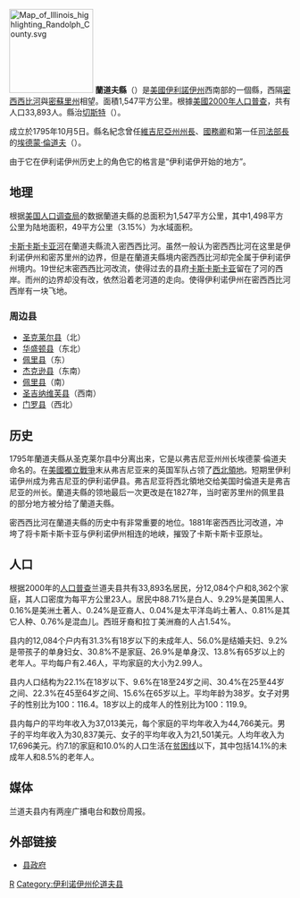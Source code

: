 {{noteTA
|T=zh-hans:兰道夫县 (伊利诺伊州);zh-hk:蘭道夫縣 (伊利諾伊州);zh-tw:蘭道夫郡 (伊利諾州);
}}

{{Otheruses|蘭道夫縣|subject=美國伊利诺伊州的一個縣|other=同名的縣}}
[[File:Map_of_Illinois_highlighting_Randolph_County.svg|150px]]
'''蘭道夫縣'''（{{lang-en|Randolph County}}）是[[美國|美國]][[伊利諾伊州|伊利諾伊州]]西南部的一個縣，西隔[[密西西比河|密西西比河]]與[[密蘇里州|密蘇里州]]相望。面積1,547平方公里。根據[[美國2000年人口普查|美國2000年人口普查]]，共有人口33,893人。縣治[[切斯特_(伊利諾伊州)|切斯特]]（{{lang|en|Chester}}）。

成立於1795年10月5日。縣名紀念曾任[[維吉尼亞州|維吉尼亞州]][[維吉尼亞州州長|州長]]、[[美國國務卿|國務卿]]和第一任[[美國司法部長|司法部長]]的[[埃德蒙·倫道夫|埃德蒙·倫道夫]]（{{lang|en|
Edmund Jennings Randolph}}）。

由于它在伊利诺伊州历史上的角色它的格言是“伊利诺伊开始的地方”。

== 地理 ==
根据[[美国人口调查局|美国人口调查局]]的数据蘭道夫縣的总面积为1,547平方公里，其中1,498平方公里为陆地面积，49平方公里（3.15%）为水域面积。

[[卡斯卡斯卡亚河|卡斯卡斯卡亚河]]在蘭道夫縣流入密西西比河。虽然一般认为密西西比河在这里是伊利诺伊州和密苏里州的边界，但是在蘭道夫縣境内密西西比河却完全属于伊利诺伊州境内。19世纪末密西西比河改流，使得过去的县府[[卡斯卡斯卡亚|卡斯卡斯卡亚]]留在了河的西岸。而州的边界却没有改，依然沿着老河道的走向。使得伊利诺伊州在密西西比河西岸有一块飞地。

=== 周边县 ===
* [[圣克莱尔县_(伊利诺伊州)|圣克莱尔县]]（北）
* [[华盛顿县_(伊利诺伊州)|华盛顿县]]（东北）
* [[佩里县_(伊利诺伊州)|佩里县]]（东）
* [[杰克逊县_(伊利诺伊州)|杰克逊县]]（东南）
* [[佩里县_(密苏里州)|佩里县]]（南）
* [[圣吉纳维芙县|圣吉纳维芙县]]（西南）
* [[门罗县_(伊利诺伊县)|门罗县]]（西北）

== 历史 ==
1795年蘭道夫縣从圣克莱尔县中分离出来，它是以弗吉尼亚州州长埃德蒙·倫道夫命名的。在[[美國獨立戰爭|美國獨立戰爭]]末从弗吉尼亚来的英国军队占领了[[西北領地|西北領地]]。短期里伊利诺伊州成为弗吉尼亚的伊利诺伊县。弗吉尼亚将西北領地交给美国时倫道夫是弗吉尼亚的州长。蘭道夫縣的领地最后一次更改是在1827年，当时密苏里州的佩里县的部分地方被分给了蘭道夫縣。

密西西比河在蘭道夫縣的历史中有非常重要的地位。1881年密西西比河改道，冲垮了将卡斯卡斯卡亚与伊利诺伊州相连的地峡，摧毁了卡斯卡斯卡亚原址。

== 人口 ==
根据2000年的[[人口普查|人口普查]]兰道夫县共有33,893名居民，分12,084个户和8,362个家庭，其人口密度为每平方公里23人。居民中88.71%是白人、9.29%是美国黑人、0.16%是美洲土著人、0.24%是亚裔人、0.04%是太平洋岛屿土著人、0.81%是其它人种、0.76%是混血儿。西班牙裔和拉丁美洲裔的人占1.54%。

县内的12,084个户内有31.3%有18岁以下的未成年人、56.0%是结婚夫妇、9.2%是带孩子的单身妇女、30.8%不是家庭、26.9%是单身汉、13.8%有65岁以上的老年人。平均每户有2.46人，平均家庭的大小为2.99人。

县内人口结构为22.1%在18岁以下、9.6%在18至24岁之间、30.4%在25至44岁之间、22.3%在45至64岁之间、15.6%在65岁以上。平均年龄为38岁。女子对男子的性别比为100：116.4。18岁以上的成年人的性别比为100：119.9。

县内每户的平均年收入为37,013美元，每个家庭的平均年收入为44,766美元。男子的平均年收入为30,837美元、女子的平均年收入为21,501美元。人均年收入为17,696美元。约7.1的家庭和10.0%的人口生活在[[贫困线|贫困线]]以下，其中包括14.1%的未成年人和8.5%的老年人。

== 媒体 ==
兰道夫县内有两座广播电台和数份周报。

== 外部链接 ==
* [https://web.archive.org/web/20051124061729/http://www.randolphco.org/gov/ 县政府]

{{伊利诺伊州}}
{{蘭道夫縣 (伊利諾伊州)}}

[[Category:伊利諾州行政區劃|R]]
[[Category:伊利诺伊州伦道夫县|Category:伊利诺伊州伦道夫县]]